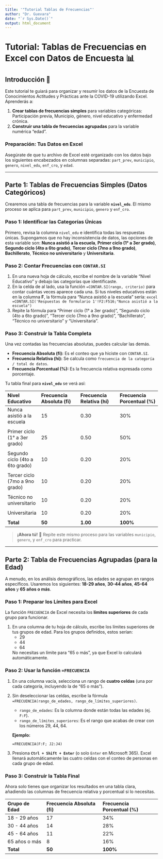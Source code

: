 ```yaml
---
title: '"Tutorial Tablas de Frecuencias"'
author: "Dr. Guevara"
date: "`r Sys.Date()`"
output: html_document
---
```

# Tutorial: Tablas de Frecuencias en Excel con Datos de Encuesta 📊

## Introducción 📝

Este tutorial te guiará para organizar y resumir los datos de la Encuesta de Conocimientos Actitudes y Prácticas ante la COVID-19 utilizando Excel. Aprenderás a:

1.  **Crear tablas de frecuencias simples** para variables categóricas: Participación previa, Municipio, género, nivel educativo y enfermedad crónica.
2.  **Construir una tabla de frecuencias agrupadas** para la variable numérica "edad".

### **Preparación: Tus Datos en Excel**

Asegúrate de que tu archivo de Excel esté organizado con los datos bajo los siguientes encabezados en columnas separadas: `part_prev`, `municipio`, `genero`, `nivel_edu`, `enf_cro`, y `edad`.

---

## Parte 1: Tablas de Frecuencias Simples (Datos Categóricos)

Crearemos una tabla de frecuencias para la variable **`nivel_edu`**. El mismo proceso se aplica para `part_prev`, `municipio`, `genero` y `enf_cro`.

### **Paso 1: Identificar las Categorías Únicas**

Primero, revisa la columna `nivel_edu` e identifica todas las respuestas únicas. Supongamos que no hay inconsistencia de datos, las opciones de esta variable son: **Nunca asistió a la escuela**, **Primer ciclo (1° a 3er grado)**, **Segundo ciclo (4to a 6to grado)**, **Tercer ciclo (7mo a 9no grado)**, **Bachillerato**, **Técnico no universitario** y **Universitaria**.

### **Paso 2: Contar Frecuencias con `CONTAR.SI`**

1.  En una nueva hoja de cálculo, escribe el nombre de la variable "Nivel Educativo" y debajo las categorías que identificaste.
2.  En la celda de al lado, usa la función `=CONTAR.SI(rango, criterio)` para contar cuántas veces aparece cada una. Si tus niveles educativos están en la columna **F**, la fórmula para "Nunca asistió a la escuela" sería:
    ```excel
    =CONTAR.SI('Respuestas de formulario 1'!F2:F516;"Nunca asistió a la escuela")
    ```
3.  Repite la fórmula para "Primer ciclo (1° a 3er grado)", "Segundo ciclo (4to a 6to grado)", "Tercer ciclo (7mo a 9no grado)", "Bachillerato", "Técnico no universitario" y "Universitaria".

### **Paso 3: Construir la Tabla Completa**

Una vez contadas las frecuencias absolutas, puedes calcular las demás.

* **Frecuencia Absoluta (fi):** Es el conteo que ya hiciste con `CONTAR.SI`.
* **Frecuencia Relativa (hi):** Se calcula como `frecuencia de la categoría / total de datos`.
* **Frecuencia Porcentual (%):** Es la frecuencia relativa expresada como porcentaje.

Tu tabla final para **`nivel_edu`** se verá así:

| Nivel Educativo | Frecuencia Absoluta (fi) | Frecuencia Relativa (hi) | Frecuencia Porcentual (%) |
| :-------------- | :----------------------- | :----------------------- | :------------------------ |
| Nunca asistió a la escuela        | 15       | 0.30     | 30%       |
    |
| Primer ciclo (1° a 3er grado)     | 25       | 0.50     | 50%       |                     
    |
| Segundo ciclo (4to a 6to grado)   | 10       | 0.20     | 20%       |                     
    |
| Tercer ciclo (7mo a 9no grado)    | 10       | 0.20     | 20%       |
    |
| Técnico no universitario          | 10       | 0.20     | 20%       |
    |
| Universitaria                     | 10       | 0.20     | 20%       |
    |
| **Total**                         | **50**  | **1.00**  | **100%**  |

> **¡Ahora tú!** 🚀
> Repite este mismo proceso para las variables `municipio`, `genero`, y `enf_cro` para practicar.

---

## Parte 2: Tabla de Frecuencias Agrupadas (para la Edad)

A menudo, en los análisis demográficos, las edades se agrupan en rangos específicos. Usaremos los siguientes: **18-29 años**, **30-44 años**, **45-64 años** y **65 años o más**.

### **Paso 1: Preparar los Límites para Excel**

La función `FRECUENCIA` de Excel necesita los **límites superiores** de cada grupo para funcionar.

1.  En una columna de tu hoja de cálculo, escribe los límites superiores de tus grupos de edad. Para los grupos definidos, estos serían:
    * 29
    * 44
    * 64

    No necesitas un límite para "65 o más", ya que Excel lo calculará automáticamente.

### **Paso 2: Usar la función `=FRECUENCIA`**

1.  En una columna vacía, selecciona un rango de **cuatro celdas** (una por cada categoría, incluyendo la de "65 o más").
2.  Sin deseleccionar las celdas, escribe la fórmula `=FRECUENCIA(rango_de_edades, rango_de_límites_superiores)`.
    * `rango_de_edades`: Es la columna donde están todas las edades (ej. `F:F`).
    * `rango_de_límites_superiores`: Es el rango que acabas de crear con los números 29, 44, 64.

    **Ejemplo:**
    ```excel
    =FRECUENCIA(F:F; J2:J4)
    ```
3.  Presiona **`Ctrl + Shift + Enter`** (o solo `Enter` en Microsoft 365). Excel llenará automáticamente las cuatro celdas con el conteo de personas en cada grupo de edad.

### **Paso 3: Construir la Tabla Final**

Ahora solo tienes que organizar los resultados en una tabla clara, añadiendo las columnas de frecuencia relativa y porcentual si lo necesitas.

| Grupo de Edad     | Frecuencia Absoluta (fi) | Frecuencia Porcentual (%) |
| :---------------- | :----------------------- | :------------------------ |
| 18 - 29 años      | 17                       | 34%                       |
| 30 - 44 años      | 14                       | 28%                       |
| 45 - 64 años      | 11                       | 22%                       |
| 65 años o más     | 8                        | 16%                       |
| **Total** | **50** | **100%** |

